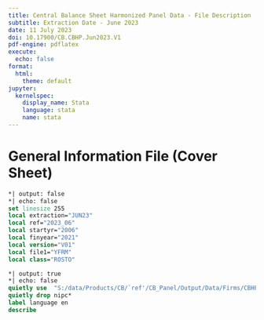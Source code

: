 ```yaml
---
title: Central Balance Sheet Harmonized Panel Data - File Description
subtitle: Extraction Date - June 2023
date: 11 July 2023
doi: 10.17900/CB.CBHP.Jun2023.V1
pdf-engine: pdflatex
execute:
  echo: false
format:
  html:
    theme: default
jupyter:
  kernelspec:
    display_name: Stata
    language: stata
    name: stata
---
```


# General Information File (Cover Sheet)

```stata
*| output: false
*| echo: false
set linesize 255
local extraction="JUN23"
local ref="2023_06"
local startyr="2006"
local finyear="2021"
local version="V01"
local file1="YFRM"
local class="ROSTO"
```

```stata
*| output: true
*| echo: false
quietly use  "S:/data/Products/CB/`ref'/CB_Panel/Output/Data/Firms/CBHP_I_`file1'_`startyr'`finyear'_`extraction'_`class'_`version'.dta", clear
quietly drop nipc*
label language en
describe
```

